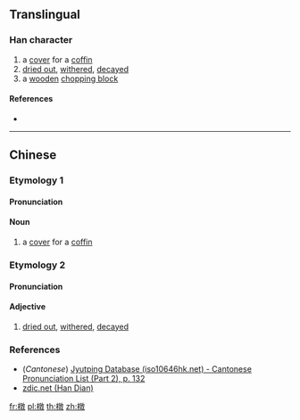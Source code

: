 ==Translingual==

===Han character===
{{Han char|rn=75|rad=木|as=12|sn=16|four=48940|canj=DYDK|ids=⿰木敦}}

# a [[cover]] for a [[coffin]]
# [[dried out]], [[wither]]ed, [[decay]]ed
# a [[wooden]] [[chopping block]]{{rfv-sense}}

====References====
* {{Han ref|kx=0553.170|dkj=15541|dj=0942.040|hdz=21294.110|uh=6A54|ud=27220|bh=E9D3|bd=59859}}

----

==Chinese==
{{zh-forms|t2=𧝋}}

===Etymology 1===

====Pronunciation====
{{zh-pron
|m=tuí
|mc=y
|oc=
|ma=
|cat=n
}}

====Noun====
{{zh-noun}}

# a [[cover]] for a [[coffin]]

===Etymology 2===

====Pronunciation====
{{zh-pron
|m=dūn
|c=deon1
|ma=
|cat=a
}}

====Adjective====
{{zh-adj}}

# {{lb|zh|literary}} [[dried out]], [[wither]]ed, [[decay]]ed

===References===
* (''Cantonese'') [http://www.iso10646hk.net/jp/document/download.jsp Jyutping Database (iso10646hk.net) - Cantonese Pronunciation List (Part 2), p. 132]
* [http://www.zdic.net/z/1c/js/6A54.htm zdic.net (Han Dian)]

[[fr:橔]]
[[pl:橔]]
[[th:橔]]
[[zh:橔]]